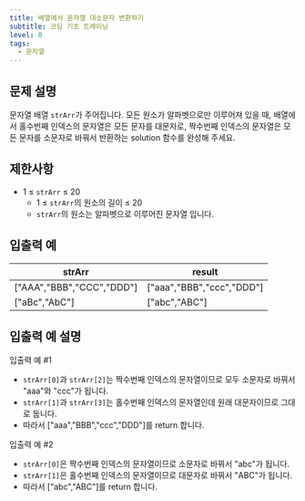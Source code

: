 ```yaml
---
title: 배열에서 문자열 대소문자 변환하기
subtitle: 코딩 기초 트레이닝
level: 0
tags:
  - 문자열
---
```


## 문제 설명

문자열 배열 `strArr`가 주어집니다. 모든 원소가 알파벳으로만 이루어져 있을 때, 배열에서 홀수번째 인덱스의 문자열은 모든 문자를 대문자로, 짝수번째 인덱스의 문자열은 모든 문자를 소문자로 바꿔서 반환하는 solution 함수를 완성해 주세요.

## 제한사항

- 1 ≤ `strArr` ≤ 20
  - 1 ≤ `strArr`의 원소의 길이 ≤ 20
  - `strArr`의 원소는 알파벳으로 이루어진 문자열 입니다.

## 입출력 예

| strArr                      | result                      |
| --------------------------- | --------------------------- |
| \["AAA","BBB","CCC","DDD"\] | \["aaa","BBB","ccc","DDD"\] |
| \["aBc","AbC"\]             | \["abc","ABC"\]             |

## 입출력 예 설명

입출력 예 #1

- `strArr[0]`과 `strArr[2]`는 짝수번째 인덱스의 문자열이므로 모두 소문자로 바꿔서 "aaa"와 "ccc"가 됩니다.
- `strArr[1]`과 `strArr[3]`는 홀수번째 인덱스의 문자열인데 원래 대문자이므로 그대로 둡니다.
- 따라서 \["aaa","BBB","ccc","DDD"\]를 return 합니다.

입출력 예 #2

- `strArr[0]`은 짝수번째 인덱스의 문자열이므로 소문자로 바꿔서 "abc"가 됩니다.
- `strArr[1]`은 홀수번째 인덱스의 문자열이므로 대문자로 바꿔서 "ABC"가 됩니다.
- 따라서 \["abc","ABC"\]를 return 합니다.
